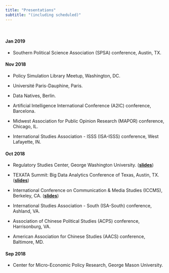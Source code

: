 ```yaml
---
title: "Presentations"
subtitle: "(including scheduled)"
---
```


&nbsp;

#### **Jan 2019**

- Southern Political Science Association (SPSA) conference, Austin, TX.

#### **Nov 2018**

- Policy Simulation Library Meetup, Washington, DC.

- Université Paris-Dauphine, Paris.

- Data Natives, Berlin.

- Artificial Intelligence International Conference (A2IC) conference, Barcelona.

- Midwest Association for Public Opinion Research (MAPOR) conference, Chicago, IL.

- International Studies Association - ISSS (ISA-ISSS) conference, West Lafayette, IN.

#### **Oct 2018**

- Regulatory Studies Center, George Washington University. ([**slides**](http://www.policychangeindex.com/Reading_China_slides_GWU.pdf))

- TEXATA Summit: Big Data Analytics Conference of Texas, Austin, TX. ([**slides**](http://www.policychangeindex.com/Reading_China_slides_TEXATA.pdf))

- International Conference on Communication & Media Studies (ICCMS), Berkeley, CA. ([**slides**](http://www.policychangeindex.com/Reading_China_slides_ICCMS.pdf))

- International Studies Association - South (ISA-South) conference, Ashland, VA.

- Association of Chinese Political Studies (ACPS) conference, Harrisonburg, VA.

- American Association for Chinese Studies (AACS) conference, Baltimore, MD.

#### **Sep 2018**

- Center for Micro-Economic Policy Research, George Mason University.